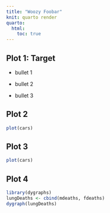 ```yaml
---
title: "Woozy Foobar"
knit: quarto render
quarto:
  html:
    toc: true
---
```


## Plot 1: Target

-   bullet 1

-   bullet 2

-   bullet 3

## Plot 2

```r
plot(cars)
```

## Plot 3

```r
plot(cars)
```

## Plot 4

```r
library(dygraphs)
lungDeaths <- cbind(mdeaths, fdeaths)
dygraph(lungDeaths)
```
